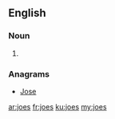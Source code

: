 ==English==

===Noun===
{{head|en|plural}}

# {{plural of|joe|lang=en|nocat=1}}

===Anagrams===
* [[Jose#English|Jose]]

[[ar:joes]]
[[fr:joes]]
[[ku:joes]]
[[my:joes]]